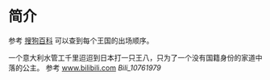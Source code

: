 # 简介

参考 [搜狗百科](https://baike.sogou.com/v158360041.htm?fromTitle=%E8%B6%85%E7%BA%A7%E9%A9%AC%E9%87%8C%E5%A5%A5%E5%A5%A5%E5%BE%B7%E8%B5%9B)
可以查到每个王国的出场顺序。

一个意大利水管工千里迢迢到日本打一只王八，只为了一个没有国籍身份的家道中落的公主。
参考 [www.bilibili.com](https://www.bilibili.com/video/av21192797/?spm_id_from=333.788.videocard.3) *Bili_10761979*
